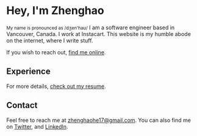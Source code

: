 <h1 class="text-3xl">Hey, I'm Zhenghao</h1> 
<small>My name is pronounced as /dʒen'haʊ/</small>
<Spacer />



<MyPic />

<Spacer />
I am a software engineer based in Vancouver, Canada. I work at Instacart. This website is my humble abode on the internet, where I write stuff.


If you wish to reach out, [find me online](/#contact).

<Spacer />



## Experience

<Experience />

For more details, [check out my resume](/zhenghao_resume.pdf).

<Spacer />





## Contact

Feel free to reach me at [zhenghaohe17@gmail.com](mailto:zhenghaohe17@gmail.com?subject=Hey%20Zhenghao).
You can also find me on [Twitter](https://twitter.com/he_zhenghao), and [LinkedIn](https://www.linkedin.com/in/zhenghao-he-720510117/).
